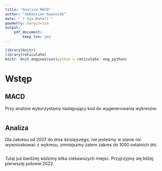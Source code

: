 ```yaml
---
title: "Analiza MACD"
author: "Sebastian Kwaśniak"
date: "`r Sys.Date()`"
geometry: margin=2cm
output:
    pdf_document:
        keep_tex: yes
---
```


```r
library(knitr)
library(reticulate)
knitr::knit_engines$set(python = reticulate::eng_python)
```

# Wstęp

## MACD

Przy analizie wykorzystamy następujący kod do wygenerowania wykresów:

```python
```

## Analiza

Dla zakresu od 2007 do dnia dzisiejszego, nie jesteśmy w stanie nic wywnioskować z wykresu, zmniejszmy zatem zakres do 1000 ostatnich dni.

```python
```

Tutaj już bardziej widzimy kilka ciekawszych miejsc. Przyjrzyjmy się bliżej pierwszej połowie 2022.

```python
```

